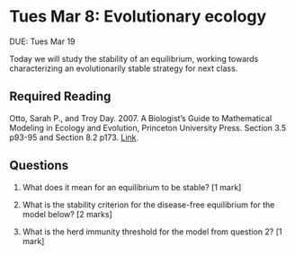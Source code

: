 # Tues Mar 8: Evolutionary ecology 

DUE: Tues Mar 19

Today we will study the stability of an equilibrium, working towards characterizing an evolutionarily stable strategy for next class.

## Required Reading
Otto, Sarah P., and Troy Day. 2007. A Biologist's Guide to Mathematical Modeling in Ecology and Evolution, Princeton University Press. Section 3.5 p93-95 and Section 8.2 p173.  [Link](https://ebookcentral-proquest-com.qe2a-proxy.mun.ca/lib/MUN/detail.action?docID=768551).


## Questions
1. What does it mean for an equilibrium to be stable? [1 mark]

2. What is the stability criterion for the disease-free equilibrium for the model below? [2 marks]

\begin{equation}
\frac{dS}{dt} = \theta - d S(t) - (1-p)\beta S(t)I(t) - pz\beta S(t)I(t)\\
\frac{dI}{dt} = (1-p)\beta S(t)I(t) + pz\beta S(t)I(t)-\delta I(t) - \gamma I(t)
\end{equation}

3. What is the herd immunity threshold for the model from question 2? [1 mark]

